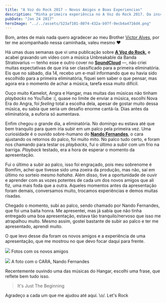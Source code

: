 ```yaml
---
title: "A Voz do Rock 2017 — Novos Amigos e Boas Experiencias"
description: "Minha primeira experiência no A Voz do Rock 2017. Da inscrição com Stratovarius à apresentação de Nova Era do Angra. Novos amigos e muito aprendizado no palco."
pubDate: "Jan 24 2017"
heroImage: "../../assets/523af101-8074-432a-b97f-9ecb4a4716d4.png"
---
```


Bom, antes de mais nada quero agradecer ao meu Brother [Victor Alves](https://www.instagram.com/victoralvesmusic/), por ter me acompanhado nessa caminhada, valeu mesmo ❤

Há umas duas semanas que vi uma publicação sobre [**A Voz do Rock**](http://manifestobar.com.br/avozdorock2017/)**,** e acabei gravando um vídeo com a música Unbreakable da Banda Stratovarius — tenho esse e outro cover no [**SoundCloud**](https://soundcloud.com/bomfim-junior/sets/covers) —, não criei muitas expectativas de que iria ser classificado para a primeira eliminatória. Eis que no sábado, dia 14, recebo um e-mail informando que eu havia sido escolhido para a primeira eliminatória, fiquei sem saber o que pensar, mas agora era o momento de achar a música, tarefa essa muito difícil.

Ouço muito Kamelot, Angra e Hangar, mas muitas das músicas não tinham _playbacks_ no YouTube :(, quase no limite de enviar a música, escolhi Nova Era do Angra, foi _feeling_ total a escolha dela, apesar de gostar muito dessa música, eu sabia que seria um desafio enorme cantá-la. Dias antes da eliminatória, a euforia só aumentava.

Enfim chegou o grande dia, a eliminatória. No domingo eu estava até que bem tranquilo para quem iria subir em um palco pela primeira vez. Uma curiosidade é o ouvido sobre-humano do [**Nando Fernandes**](https://www.facebook.com/nando.fernandes.3), o cara ajustando os retornos do palco, foi muito mito. No palco tudo certo, e foram nos chamando para testar os _playbacks_, fui o último a subir com um frio na barriga. _Playback_ testado, era a hora de esperar o momento da apresentação.

Fui o último a subir ao palco, isso foi engraçado, pois meu sobrenome é Bomfim, achei que tivesse sido uma zoeira da produção, mas não, saí em último no sorteio mesmo _hahaha_. Além disso, tive a oportunidade de ouvir e aprender com as vozes potentes de cada um dos novos amigos que ali fiz, uma mais foda que a outra. Aqueles momentos antes da apresentação foram demais, conversamos muito, trocamos experiências e demos muitas risadas.

Chegado o momento, subi ao palco, sendo chamado por Nando Fernandes, que foi uma baita honra. Me apresentei, mas já sabia que não tinha entregado uma boa apresentação, estava tão tranquilo/nervoso que isso me atrapalhou muito. Mesmo assim, gostei bastante de subir ao palco e ter me apresentado, aprendi muito.

O que levo desse dia foram os novos amigos e a experiência de uma apresentação, que me mostrou no que devo focar daqui para frente.

![](../../assets/d4a6e8d9-d931-4c26-91ef-55b16679dda3.jpeg)
Fotos com os novos amigos

![](../../assets/72bce395-30c2-44bf-971c-d78a817b2f22.jpeg)
A foto com o CARA, Nando Fernandes

Recentemente ouvindo uma das músicas do Hangar, escolhi uma frase, que reflete bem tudo isso.

> It's Just The Beginning

Agradeço a cada um que me ajudou até aqui. \\o/. Let's Rock
